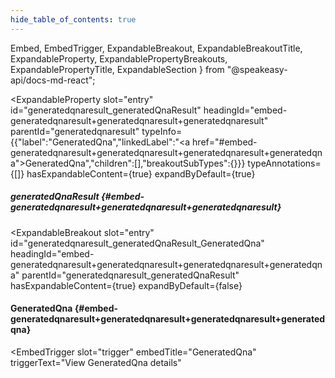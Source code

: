 ```yaml
---
hide_table_of_contents: true
---
```

  Embed,
  EmbedTrigger,
  ExpandableBreakout,
  ExpandableBreakoutTitle,
  ExpandableProperty,
  ExpandablePropertyBreakouts,
  ExpandablePropertyTitle,
  ExpandableSection
} from "@speakeasy-api/docs-md-react";

<ExpandableSection>

<ExpandableProperty
  slot="entry"
  id="generatedqnaresult_generatedQnaResult"
  headingId="embed-generatedqnaresult+generatedqnaresult+generatedqnaresult"
  parentId="generatedqnaresult"
  typeInfo={{"label":"GeneratedQna","linkedLabel":"<a href=\"#embed-generatedqnaresult+generatedqnaresult+generatedqnaresult+generatedqna\">GeneratedQna</a>","children":[],"breakoutSubTypes":{}}}
  typeAnnotations={[]}
  hasExpandableContent={true}
  expandByDefault={true}
>

<ExpandablePropertyTitle slot="title">

##### generatedQnaResult \{#embed-generatedqnaresult+generatedqnaresult+generatedqnaresult\}

</ExpandablePropertyTitle>

<ExpandablePropertyBreakouts slot="breakouts">

<ExpandableBreakout
  slot="entry"
  id="generatedqnaresult_generatedQnaResult_GeneratedQna"
  headingId="embed-generatedqnaresult+generatedqnaresult+generatedqnaresult+generatedqna"
  parentId="generatedqnaresult_generatedQnaResult"
  hasExpandableContent={true}
  expandByDefault={false}
>

<ExpandableBreakoutTitle slot="title">

#### GeneratedQna \{#embed-generatedqnaresult+generatedqnaresult+generatedqnaresult+generatedqna\}

</ExpandableBreakoutTitle>

<Embed slot="embed">

<EmbedTrigger
  slot="trigger"
  embedTitle="GeneratedQna"
  triggerText="View GeneratedQna details"
>

<Embedgeneratedqna />

</EmbedTrigger>

</Embed>

</ExpandableBreakout>

</ExpandablePropertyBreakouts>

</ExpandableProperty>

</ExpandableSection>